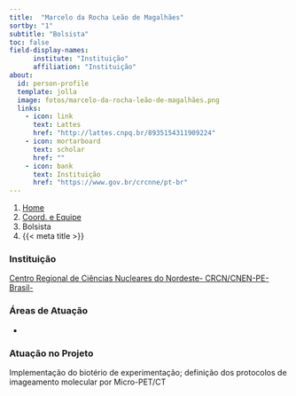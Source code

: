 ```yaml
---
title:  "Marcelo da Rocha Leão de Magalhães"
sortby: "1"
subtitle: "Bolsista"
toc: false
field-display-names:
      institute: "Instituição"
      affiliation: "Instituição"
about:
  id: person-profile
  template: jolla
  image: fotos/marcelo-da-rocha-leão-de-magalhães.png
  links:
    - icon: link
      text: Lattes
      href: "http://lattes.cnpq.br/8935154311909224"
    - icon: mortarboard
      text: scholar
      href: ""
    - icon: bank
      text: Instituição
      href: "https://www.gov.br/crcnne/pt-br"
---
```


```{=html}
<nav aria-label="breadcrumb">
  <ol class="breadcrumb">
    <li class="breadcrumb-item"><a href="../../index.html">Home</a></li>
    <li class="breadcrumb-item"><a href="../coord-equipe.html">Coord. e Equipe</a></li>
    <li class="breadcrumb-item active">Bolsista</li>
    <li class="breadcrumb-item active" aria-current="page">{{< meta title >}}</li>
  </ol>
</nav>
```
:::{#person-profile}
:::

### Instituição

[Centro Regional de Ciências Nucleares do Nordeste- CRCN/CNEN-PE-Brasil-](https://www.gov.br/crcnne/pt-br)

### Áreas de Atuação

-

### Atuação no Projeto

Implementação do biotério de experimentação; definição dos protocolos de imageamento molecular por Micro-PET/CT

